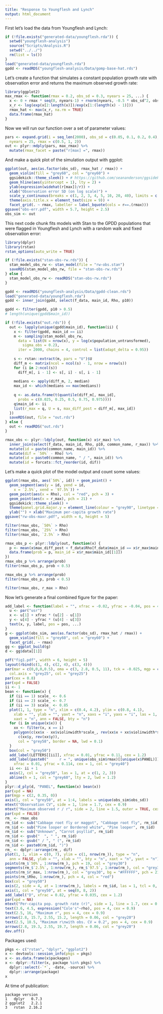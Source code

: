```yaml
---
title: "Response to Youngflesh and Lynch"
output: html_document
---
```


First let's load the data from Youngflesh and Lynch:

```r
if (!file.exists("generated-data/youngflesh.rda")) {
  setwd("youngflesh-analysis")
  source("Scripts/Analysis.R")
  setwd("../../")
  rm(list = ls())
}
load("generated-data/youngflesh.rda")
gpdd <- readRDS("youngflesh-analysis/Data/gomp-base-hat.rds")
```

Let's create a function that simulates a constant population growth rate with observation error and returns the maximum observed growth rate:

```r
library(ggplot2)
max_rmax <- function(rmax = 0.2, obs_sd = 0.3, nyears = 25, ...) {
  x <- 0 + rmax * seq(0, nyears-1) + rnorm(nyears, -0.5 * obs_sd^2, obs_sd)
  x_r <- log(exp(x[2:length(x)])/exp(x[1:(length(x) - 1)]))
  rmax_hat <- max(x_r, na.rm = TRUE) 
  data.frame(rmax_hat)
}
```

Now we will run our function over a set of parameter values:

```r
pars <- expand.grid(i = seq_len(2000), obs_sd = c(0.05, 0.1, 0.2, 0.4), 
  nyears = 25, rmax = c(0.5, 1, 2))
out <- plyr::mdply(pars, max_rmax) %>% 
  mutate(rmax_facet = paste("r[max] =", rmax))
```

And make a quick plot of the simulation output with ggplot:

```r
ggplot(out, aes(as.factor(obs_sd), rmax_hat / rmax)) + 
  geom_violin(fill = "grey60", col = "grey60") +
  ggsidekick::theme_sleek() + # https://github.com/seananderson/ggsidekick
  geom_hline(aes(yintercept = 1), lty = 2) +
  ylab(expression(widehat(r[max])/r)) +
  xlab("Observation error SD (on log scale)") +
  scale_y_continuous(breaks = c(1, 2, 3, 4, 5, 10, 20, 40), limits = c(1, 5)) +
  theme(axis.title.x = element_text(size = 9)) +
  facet_grid(. ~ rmax, labeller = label_bquote(cols = r==.(rmax))) 
ggsave("obs-err.pdf", width = 5.7, height = 2.5)
obs_sim <- out
```

This next code chunk fits models with Stan to the GPDD populations that were flagged in Youngflesh and Lynch with a random walk and fixed observation error:

```r
library(dplyr)
library(rstan)
rstan_options(auto_write = TRUE)

if (!file.exists("stan-obs-rw.rds")) {
  stan_model_obs_rw <- stan_model(file = "rw-obs.stan") 
  saveRDS(stan_model_obs_rw, file = "stan-obs-rw.rds")
} else {
  stan_model_obs_rw <- readRDS("stan-obs-rw.rds")
}

gpdd <- readRDS("youngflesh-analysis/Data/gpdd-clean.rds")
load("generated-data/youngflesh.rda")
gpdd <- inner_join(gpdd, select(f_data, main_id, Rho, p10))

gpdd <- filter(gpdd, p10 > 0.5)
# length(unique(gpdd$main_id))

if (!file.exists("out.rds")) {
  out <- lapply(unique(gpdd$main_id), function(ii) {
    x <- filter(gpdd, main_id == ii)
    m <- sampling(stan_model_obs_rw,
      data = list(N = nrow(x), y = log(x$population_untransformed), 
        sigma_obs = 0.2),
      iter = 2000, chains = 4, control = list(adapt_delta = 0.95))
    
    s <- rstan::extract(m, pars = "U")$U
    diff_m <- matrix(ncol = ncol(s) - 1, nrow = nrow(s))
    for (i in 2:ncol(s))
      diff_m[, i - 1] <- s[, i] - s[, i - 1]
    
    medians <- apply(diff_m, 2, median)
    max_id <- which(medians == max(medians))
    
    q <- as.data.frame(t(quantile(diff_m[, max_id],
      probs = c(0.025, 0.25, 0.5, 0.75, 0.975))))
    q$main_id <- ii
    list(r_max = q, U = s, max_diff_post = diff_m[, max_id])
  })
  saveRDS(out, file = "out.rds")
} else {
  out <- readRDS("out.rds")
}

rmax_obs <- plyr::ldply(out, function(x) x$r_max) %>%
  inner_join(select(f_data, main_id, Rho, p10, common_name, r_max)) %>%
  mutate(id = paste(common_name, main_id)) %>%
  mutate(dif = `50%` - Rho) %>%
  mutate(id = paste0(common_name, " / ", main_id)) %>%
  mutate(id = forcats::fct_reorder(id, dif))
```

Let's make a quick plot of the model output and count some values:

```r
ggplot(rmax_obs, aes(`50%`, id)) + geom_point() +
  geom_segment(aes(y = id, yend = id,
    x = `2.5%`, xend = `97.5%`)) +
  geom_point(aes(x = Rho), col = "red", pch = 3) +
  geom_point(aes(x = r_max), pch = 21) +
  ggsidekick::theme_sleek() +
  theme(panel.grid.major.y = element_line(colour = "grey90", linetype = 1)) +
  ylab("") + xlab("Maximum per-capita growth rate")
ggsave("rw-obs-maxr.pdf", width = 6, height = 5)

filter(rmax_obs, `50%` > Rho)
filter(rmax_obs, `25%` > Rho)
filter(rmax_obs, `2.5%` > Rho)

rmax_obs_p <- plyr::ldply(out, function(x) {
  p <- mean(x$max_diff_post < f_data$Rho[f_data$main_id == x$r_max$main_id[[1]]])
  data.frame(prob = p, main_id = x$r_max$main_id[[1]])
}) 
rmax_obs_p %>% arrange(prob)
filter(rmax_obs_p, prob < 0.5)

rmax_obs_p %>% arrange(prob)
filter(rmax_obs_p, prob < 0.5)

filter(rmax_obs, r_max > Rho)
```

Now let's generate a final combined figure for the paper:

```r
add_label <- function(label = "", xfrac = -0.02, yfrac = -0.04, pos = 4, ...) {
  u <- par("usr")
  x <- u[1] + xfrac * (u[2] - u[1])
  y <- u[4] - yfrac * (u[4] - u[3])
  text(x, y, label, pos = pos, ...)
}
g <- ggplot(obs_sim, aes(as.factor(obs_sd), rmax_hat / rmax)) + 
  geom_violin(fill = "grey60", col = "grey60") +
  facet_grid(. ~ rmax)
gg <- ggplot_build(g)
d <- gg$data[[1]]

pdf("fig1.pdf", width = 6, height = 5)
layout(rbind(c(1, 4), c(2, 4), c(3, 4)))
par(mar = c(0,0,0,0.5), oma = c(3, 2.8, 0.5, 11), tck = -0.025, mgp = c(2, 0.45, 0), 
  col.axis = "grey25", col = "grey25")
par(cex = 0.8)
par(xpd = FALSE)
ii <- 1
bean <- function(x) {
  if (ii == 1) scale_ <- 0.6
  if (ii == 2) scale_ <- 0.7
  if (ii == 3) scale_ <- 0.85
  plot(1, 1, type = "n", xlim = c(0.4, 4.2), ylim = c(0.8, 4.1), 
    xlab = "", ylab = "", yaxt = "n", xaxs = "i", yaxs = "i", las = 1,
    xaxt = "n", ann = FALSE, bty = "n")
  for (i in unique(x$x)) {
    xx <- filter(x, x == i)
    polygon(c(xx$x - xx$violinwidth*scale_, rev(xx$x + xx$violinwidth*scale_)), 
      c(xx$y, rev(xx$y)),
      col = "grey58", border = NA, lwd = 0.1)
  }
  box(col = "grey50")
  add_label(LETTERS[[ii]], xfrac = 0.01, yfrac = 0.11, cex = 1.2)
  add_label(paste0("     r = ", unique(obs_sim$rmax)[[unique(x$PANEL)]]), 
    xfrac = 0.01, yfrac = 0.114, cex = 1, col = "grey40")
  ii <<- ii + 1
  axis(2, col = "grey50", las = 1, at = c(1, 2, 3))
  abline(h = 1, col = "grey60", lty = 2, lwd = 1.2)
}
plyr::d_ply(d, "PANEL", function(x) bean(x))
par(xpd = NA)
par(mgp = c(2, 0.35, 0))
axis(1, col = "grey50", at = 1:4, labels = unique(obs_sim$obs_sd))
mtext("Observation CV", side = 1, line = 1.7, cex = 0.9)
mtext("Maximum observed r / r", side = 2, line = 1.5, outer = TRUE, cex = 0.9)
par(xpd = FALSE)
rm_ <- rmax_obs
rm_$id <- sub("Cabbage root fly or maggot", "Cabbage root fly", rm_$id)
rm_$id <- sub("Pine looper or Bordered white", "Pine looper", rm_$id)
rm_$id <- sub("Unknown", "Carrot psyllid", rm_$id)
rm_$id <- gsub("  ", " ", rm_$id)
rm_$id <- gsub(" / ", " (", rm_$id)
rm_$id <- paste0(rm_$id, ")")
rm_ <- dplyr::arrange(rm_, dif)
plot(1, 1, xlim = c(0, 7), ylim = c(1, nrow(rm_)), type = "n",
  ann = FALSE, ylab = "", xlab = "", bty = "n", xaxt = "n", yaxt = "n")
points(rm_$`50%`, 1:nrow(rm_), pch = 19, col = "grey30")
segments(rm_$`2.5%`, 1:nrow(rm_), rm_$`97.5`, 1:nrow(rm_), col = "grey30")
points(rm_$r_max, 1:nrow(rm_), col = "grey30", bg = "#FFFFFF", pch = 21)
points(rm_$Rho, 1:nrow(rm_), pch = 4, col = "red")
box(col = "grey50")
axis(2, side = 4, at = 1:nrow(rm_), labels = rm_$id, las = 1, tcl = 0, col = "grey50", cex.axis = 0.9)
axis(1, col = "grey50", at = seq(0, 8, 2))
add_label("D", xfrac = 0.82, yfrac = 0.035, cex = 1.2)
par(xpd = NA)
mtext("Per-capita pop. growth rate (r)", side = 1, line = 1.7, cex = 0.9, adj = 0.2)
text(3.6, 4.5, expression("Cole's"~rho), pos = 4, cex = 0.9)
text(2.5, 16, "Maximum r", pos = 4, cex = 0.9)
arrows(2.8, 15.7, 2.55, 15.2, length = 0.06, col = "grey20")
text(2.5, 18.5, "Maximum r\nwith obs. CV = 0.2", pos = 4, cex = 0.9)
arrows(2.8, 19.3, 2.55, 19.7, length = 0.06, col = "grey20")
dev.off()
```

Packages used:

```r
pkgs <- c("rstan", "dplyr", "ggplot2")
x <- devtools::session_info(pkgs = pkgs)
x <- as.data.frame(x$packages)
x <- dplyr::filter(x, package %in% pkgs) %>% 
  dplyr::select(-`*`, -date, -source) %>% 
  dplyr::arrange(package)
x
```

At time of publication:

```
package version
1   dplyr   0.7.3
2 ggplot2   2.2.1
3   rstan  2.16.2
```
